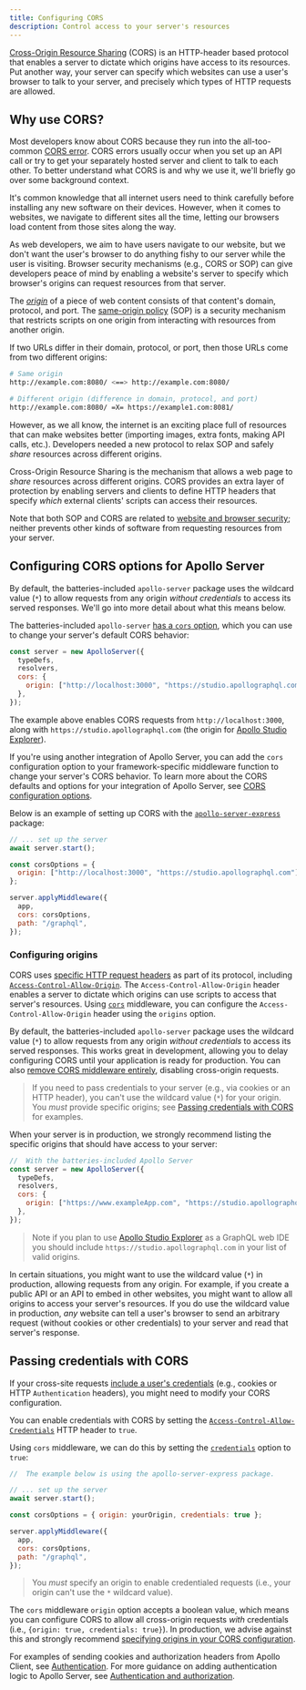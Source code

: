 ```yaml
---
title: Configuring CORS
description: Control access to your server's resources
---
```


[Cross-Origin Resource Sharing](https://developer.mozilla.org/en-US/docs/Web/HTTP/CORS) (CORS) is an HTTP-header based protocol that enables a server to dictate which origins have access to its resources. Put another way, your server can specify which websites can use a user's browser to talk to your server, and precisely which types of HTTP requests are allowed.

## Why use CORS?

Most developers know about CORS because they run into the all-too-common [CORS error](https://developer.mozilla.org/en-US/docs/Web/HTTP/CORS/Errors). CORS errors usually occur when you set up an API call or try to get your separately hosted server and client to talk to each other. To better understand what CORS is and why we use it, we'll briefly go over some background context.

It's common knowledge that all internet users need to think carefully before installing any new software on their devices. However, when it comes to websites, we navigate to different sites all the time, letting our browsers load content from those sites along the way.

As web developers, we aim to have users navigate to our website, but we don't want the user's browser to do anything fishy to our server while the user is visiting. Browser security mechanisms (e.g., CORS or SOP) can give developers peace of mind by enabling a website's server to specify which browser's origins can request resources from that server.

The [_origin_](https://developer.mozilla.org/en-US/docs/Web/Security/Same-origin_policy#definition_of_an_origin) of a piece of web content consists of that content's domain, protocol, and port. The [same-origin policy](https://developer.mozilla.org/en-US/docs/Web/Security/Same-origin_policy) (SOP) is a security mechanism that restricts scripts on one origin from interacting with resources from another origin.

If two URLs differ in their domain, protocol, or port, then those URLs come from two different origins:
```bash
# Same origin
http://example.com:8080/ <==> http://example.com:8080/

# Different origin (difference in domain, protocol, and port)
http://example.com:8080/ =X= https://example1.com:8081/
```


However, as we all know, the internet is an exciting place full of resources that can make websites better (importing images, extra fonts, making API calls, etc.).  Developers needed a new protocol to relax SOP and safely _share_ resources across different origins.

Cross-Origin Resource Sharing is the mechanism that allows a web page to  _share_ resources across different origins. CORS provides an extra layer of protection by enabling servers and clients to define HTTP headers that specify _which_ external clients' scripts can access their resources.

Note that both SOP and CORS are related to [website and browser security](https://developer.mozilla.org/en-US/docs/Web/Security#security-related_glossary_terms); neither prevents other kinds of software from requesting resources from your server.

## Configuring CORS options for Apollo Server

By default, the batteries-included `apollo-server` package uses the wildcard value (`*`) to allow requests from any origin _without credentials_ to access its served responses.  We'll go into more detail about what this means below.

The batteries-included `apollo-server` [has a `cors` option](../api/apollo-server/#cors), which you can use to change your server's default CORS behavior:

```js
const server = new ApolloServer({
  typeDefs,
  resolvers,
  cors: {
    origin: ["http://localhost:3000", "https://studio.apollographql.com"]
  },
});
```

The example above enables CORS requests from `http://localhost:3000`, along with `https://studio.apollographql.com` (the origin for [Apollo Studio Explorer](https://www.apollographql.com/docs/studio/explorer/explorer/)).

If you're using another integration of Apollo Server, you can add the `cors` configuration option to your framework-specific middleware function to change your server's CORS behavior. To learn more about the CORS defaults and options for your integration of Apollo Server, see [CORS configuration options](../api/apollo-server/#cors-1).

Below is an example of setting up CORS with the [`apollo-server-express`](../integrations/middleware#swapping-out-apollo-server) package:

```js
// ... set up the server
await server.start();

const corsOptions = {
  origin: ["http://localhost:3000", "https://studio.apollographql.com"]
};

server.applyMiddleware({
  app,
  cors: corsOptions,
  path: "/graphql",
});
```

### Configuring origins

CORS uses [specific HTTP request headers](https://developer.mozilla.org/en-US/docs/Web/HTTP/CORS#the_http_response_headers) as part of its protocol, including [`Access-Control-Allow-Origin`](https://developer.mozilla.org/en-US/docs/Web/HTTP/Headers/Access-Control-Allow-Origin). The `Access-Control-Allow-Origin` header enables a server to dictate which origins can use scripts to access that server's resources. Using [`cors`](https://github.com/expressjs/cors#configuration-options) middleware, you can configure the `Access-Control-Allow-Origin` header using the `origins` option.

By default, the batteries-included `apollo-server` package uses the wildcard value (`*`) to allow requests from any origin _without credentials_ to access its served responses. This works great in development, allowing you to delay configuring CORS until your application is ready for production. You can also [remove CORS middleware entirely](../api/apollo-server#cors), disabling cross-origin requests.

> If you need to pass credentials to your server (e.g., via cookies or an HTTP header), you can't use the wildcard value (`*`) for your origin. You _must_ provide specific origins; see [Passing credentials with CORS](#passing-credentials-with-cors) for examples.

When your server is in production, we strongly recommend listing the specific origins that should have access to your server:

```js
//  With the batteries-included Apollo Server
const server = new ApolloServer({
  typeDefs,
  resolvers,
  cors: {
    origin: ["https://www.exampleApp.com", "https://studio.apollographql.com"]
  },
});
```

> Note if you plan to use [Apollo Studio Explorer](https://www.apollographql.com/docs/studio/explorer/explorer/) as a GraphQL web IDE you should include `https://studio.apollographql.com` in your list of valid origins.

In certain situations, you might want to use the wildcard value (`*`) in production, allowing requests from any origin. For example, if you create a public API or an API to embed in other websites, you might want to allow all origins to access your server's resources. If you do use the wildcard value in production, _any_ website can tell a user's browser to send an arbitrary request (without cookies or other credentials) to your server and read that server's response.

## Passing credentials with CORS

If your cross-site requests [include a user's credentials](https://developer.mozilla.org/en-US/docs/Web/API/Request/credentials) (e.g., cookies or HTTP `Authentication` headers), you might need to modify your CORS configuration.

You can enable credentials with CORS by setting the [`Access-Control-Allow-Credentials`](https://developer.mozilla.org/en-US/docs/Web/HTTP/Headers/Access-Control-Allow-Credentials) HTTP header to `true`.

Using `cors` middleware, we can do this by setting the [`credentials`](https://github.com/expressjs/cors#configuration-options) option to `true`:

```js
//  The example below is using the apollo-server-express package.

// ... set up the server
await server.start();

const corsOptions = { origin: yourOrigin, credentials: true };

server.applyMiddleware({
  app,
  cors: corsOptions,
  path: "/graphql",
});
```

> You *must* specify an origin to enable credentialed requests (i.e., your origin can't use the `*` wildcard value).

The `cors` middleware `origin` option accepts a boolean value, which means you can configure CORS to allow all cross-origin requests _with_ credentials (i.e., `{origin: true, credentials: true}`). In production, we advise against this and strongly recommend [specifying origins in your CORS configuration](#configuring-origins).

For examples of sending cookies and authorization headers from Apollo Client, see [Authentication](/react/networking/authentication/). For more guidance on adding authentication logic to Apollo Server, see [Authentication and authorization](./authentication).

